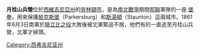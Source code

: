 {{unreferenced|time=2019-10-25T23:27:05+00:00}}
'''月桂山兵營'''位於[[西維吉尼亞州|西維吉尼亞州]]的[[貝林頓市|貝林頓市]]，是為[[南北戰爭|南北戰爭]]期間[[邦聯|邦聯]]軍隊的一座 [[堡壘|堡壘]]，用來保護[[帕克斯堡|帕克斯堡]]（Parkersburg）和[[斯湯頓|斯湯頓]]（Staunton）這兩城市。1861年6月3日南軍於[[腓立比之役|腓立比之役]]大敗後被北軍緊追不捨，他們有的一直逃至月桂山兵營，北軍才掉頭。
[[Category:西弗吉尼亚州|Category:西弗吉尼亚州]]